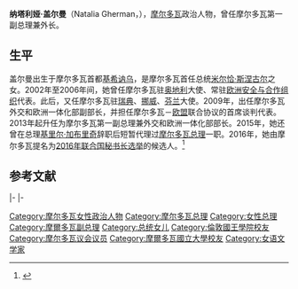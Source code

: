 {{noteTA
|1=zh-hans:盖尔曼;zh-hant:蓋爾曼;zh-tw:格爾曼;
}}
{{Infobox officeholder
|name           = 纳塔利娅·盖尔曼
|image          = Nataliagherman.jpg
|office         = [[摩尔多瓦总理|摩尔多瓦总理]]<br>{{small|代理}}
|president      = [[尼古拉·蒂莫夫蒂|尼古拉·蒂莫夫蒂]]
|term_start     = 2015年6月22日
|term_end       = 2015年7月30日
|predecessor    = [[基里尔·加布里奇|基里尔·加布里奇]]
|successor      = [[瓦列留·斯特列莱茨|瓦列留·斯特列莱茨]]
|office1        = 摩尔多瓦第一副总理<br/>兼外交和欧洲一体化部部长
|primeminister1 = [[尤里·良格|尤里·良格]]、[[基里尔·加布里奇|基里尔·加布里奇]]、[[瓦列留·斯特列莱茨|瓦列留·斯特列莱茨]]、[[格奥尔基·布雷加|格奥尔基·布雷加]]
|term_start1    = 2013年5月30日
|term_end1      = 2016年1月20日
|predecessor1   = [[尤里·良格|尤里·良格]]
|successor1     = {{le|安德列·加尔布|Andrei Galber}}
|birth_date     = {{birth date and age|1969|3|20|df=y}}
|birth_place    = [[苏联|苏联]][[基希讷乌|基希讷乌]]
|death_date     = 
|death_place    = 
|party          = [[摩尔多瓦自由民主党|摩尔多瓦自由民主党]]
|alma_mater     = [[摩尔多瓦国立大学|摩尔多瓦国立大学]]<br>[[伦敦国王学院|伦敦国王学院]]
}}
'''纳塔利娅·盖尔曼'''（Natalia Gherman，{{bd|1969年|3月20日}}），[[摩尔多瓦|摩尔多瓦]]政治人物，曾任摩尔多瓦第一副总理兼外长。

== 生平 ==
盖尔曼出生于摩尔多瓦首都[[基希讷乌|基希讷乌]]，是摩尔多瓦首任总统[[米尔恰·斯涅古尔|米尔恰·斯涅古尔]]之女。2002年至2006年间，她曾任摩尔多瓦驻[[奥地利|奥地利]]大使、常驻[[欧洲安全与合作组织|欧洲安全与合作组织]]代表。此后，又任摩尔多瓦驻[[瑞典|瑞典]]、[[挪威|挪威]]、[[芬兰|芬兰]]大使。2009年，出任摩尔多瓦外交和欧洲一体化部副部长，并担任摩尔多瓦－[[欧盟|欧盟]]联合协议的首席谈判代表。2013年起升任为摩尔多瓦第一副总理兼外交和欧洲一体化部部长。2015年，她还曾在总理[[基里尔·加布里奇|基里尔·加布里奇]]辞职后短暂代理过[[摩尔多瓦总理|摩尔多瓦总理]]一职。2016年，她由摩尔多瓦提名为[[2016年联合国秘书长选举|2016年联合国秘书长选举]]的候选人。<ref>{{Cite web|url=http://www.un.org/pga/70/wp-content/uploads/sites/10/2016/01/Moldova_Secretary-General-Election-19-February-2016.pdf|title=Moldova Secretary-General Election|last=|first=|date=|website=United Nations|publisher=|access-date=19 March 2016}}</ref>

== 参考文献 ==
{{reflist}}

{{start box}}
{{s-off}}
{{s-bef|rows=2|before=[[尤里·良格|尤里·良格]]}}
{{s-ttl|title=摩尔多瓦第一副总理|years=2013年－2016年}}
{{s-aft|rows=2|after={{le|安德列·加尔布|Andrei Galber}}}}
|-
{{s-ttl|title=摩尔多瓦外交和欧洲一体化部部长|years=2013–2016}}
|-
{{s-bef|before=[[基里尔·加布里奇|基里尔·加布里奇]]}}
{{s-ttl|title=[[摩尔多瓦总理|摩尔多瓦总理]]<br>{{small|代理}}|years=2015}}
{{s-aft|after=[[瓦列留·斯特列莱茨|瓦列留·斯特列莱茨]]}}
{{end box}}

{{DEFAULTSORT:Gherman, Natalia}}
[[Category:摩尔多瓦女性政治人物|Category:摩尔多瓦女性政治人物]]
[[Category:摩尔多瓦总理|Category:摩尔多瓦总理]]
[[Category:女性总理|Category:女性总理]]
[[Category:摩爾多瓦副总理|Category:摩爾多瓦副总理]]
[[Category:总统女儿|Category:总统女儿]]
[[Category:倫敦國王學院校友|Category:倫敦國王學院校友]]
[[Category:摩尔多瓦议会议员|Category:摩尔多瓦议会议员]]
[[Category:摩爾多瓦國立大學校友|Category:摩爾多瓦國立大學校友]]
[[Category:女语文学家|Category:女语文学家]]